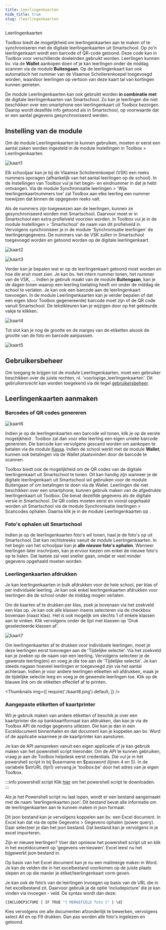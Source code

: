 ```yaml
---
title: Leerlingenkaarten
hide_title: true
slug: /leerlingenkaarten 
---
```


<ImageTitle img="leerlingenkaart.png">Leerlingenkaarten</ImageTitle>

Toolbox biedt de mogelijkheid om leerlingenkaarten aan te maken of te synchroniseren met de digitale leerlingenkaarten uit Smartschool. Op zo'n leerlingenkaart wordt een barcode of QR-code getoond. Deze code kan in Toolbox voor verschillende doeleinden gebruikt worden. Leerlingen kunnen bv. via de **Wallet** aankopen doen of je kan leerlingen onder de middag scannen via de module **Buitengaan**. Op de leerlingenkaart kan ook automatisch het nummer van de Vlaamse Scholierenkoepel toegevoegd worden, waardoor leerlingen op vertoon van deze kaart tal van kortingen kunnen genieten. 

De module Leerlingenkaarten kan ook gebruikt worden **in combinatie met** de digitale leerlingenkaarten van Smartschool. Zo kan je leerlingen die niet beschikken over een smartphone een leerlingenkaart uit Toolbox bezorgen. Daarop wordt dezelfde info getoond als in Smartschool, op voorwaarde dat er een aantal gegevens gesynchroniseerd werden.  

## Instelling van de module

Om de module Leerlingenkaarten te kunnen gebruiken, moeten er eerst een aantal zaken worden ingesteld in de module Instellingen in Toolbox > Leerlingenkaarten. 

![kaart1](./kaart1.PNG)

Elk schooljaar kan je bij de Vlaamse Scholierenkoepel (VSK) een reeks nummers opvragen (afhankelijk van het aantal leerlingen op de school). In de Instellingen van Toolbox vul je het begin- en eindnummer in dat je hebt ontvangen. Via de module Synchronisatie leerlingen > 'Wijs leerlingenkaartnummers toe' zal Toolbox aan elke leerling een nummer toewijzen dat binnen de opgegeven reeks valt. 

Als de nummers zijn toegewezen aan de leerlingen, kunnen ze gesynchroniseerd worden met Smartschool. Daarvoor moet er in Smartschool een extra profielveld voorzien worden. In Toolbox vul je in de module Instellingen > 'Smartschool' de naam van dit profielveld in. Vervolgens synchroniseer je in de module 'Synchronisatie leerlingen' de leerlingengegevens. De nummers van de VSK zullen in Smartschool toegevoegd worden en getoond worden op de digitale leerlingenkaart. 

![kaart2](./kaart2.png)

![kaart3](./kaart3.png)

Verder kan je bepalen wat er op de leerlingenkaart getoond moet worden en hoe die eruit moet zien. Je kan bv. het intern nummer tonen, het nummer van de VSK, ... Indien je gebruik maakt van de module **Buitengaan**, kan je de dagen tonen waarop een leerling toelating heeft om onder de middag de school te verlaten. Je kan ook een barcode aan de leerlingenkaart toevoegen. In de module Leerlingenkaarten kan je verder bepalen of dat een eigen (door Toolbox gegenereerde) barcode moet zijn of de QR code vanuit Smartschool. De tekstkleuren kan je wijzigen door op het gekleurde vakje te klikken. 

![kaart4](./kaart4.PNG)

Tot slot kan je nog de grootte  en de marges van de etiketten alsook de grootte van de foto en barcode aanpassen. 

![kaart5](./kaart5.PNG)

## Gebruikersbeheer

Om toegang te krijgen tot de module Leerlingenkaarten, moet een gebruiker beschikken over de juiste rechten, nl. 'voorlopige_leerlingenkaarten'. Dit gebruikersrecht kan worden toegekend via de tegel [gebruikersbeheer](/gebruikersbeheer). 

## Leerlingenkaarten aanmaken

### Barcodes of QR codes genereren

![kaart6](./kaart6.PNG)

Indien je op de leerlingenkaarten een barcode wil tonen, klik je op de eerste mogelijkheid <LegacyAction text ="Genereer barcodes"/>. Toolbox zal dan voor elke leerling een eigen unieke barcode genereren. Die barcode kan vervolgens gescand worden om aankopen te betalen via de module [Kassa](/kassa). Indien de school werkt met de module **Wallet**, kunnen ook betalingen via de Wallet plaatsvinden door de barcode te scannen. 

Toolbox biedt ook de mogelijkheid om de QR codes van de digitale leerlingenkaart uit Smartschool te tonen. Dit kan handig zijn wanneer je de digitale leerlingenkaart uit Smartschool wil gebruiken voor de module Buitengaan of om betalingen te doen via de Wallet. Leerlingen die niet beschikken over een smartphone, kunnen gebruik maken van de afgedrukte leerlingenkaart uit Toolbox. Die bevat dezelfde gegevens als de digitale versie in Smartschool. De QR codes moeten eerst en vooral opgehaald worden uit Smartschool via de module Synchronisatie leerlingen > Scancodes ophalen. Daarna klik je in de module Leerlingenkaarten op <LegacyAction text ="Genereer Smartschool QR codes"/>.

### Foto's ophalen uit Smartschool

Indien je op de leerlingenkaarten foto's wil tonen, haal je de foto's op uit Smartschool. Dat kan rechtstreeks vanuit de module Leerlingenkaarten. In het begin van het schooljaar kan je **alle nieuwe foto's ophalen**. Wanneer leerlingen later inschrijven, kan je ervoor kiezen om enkel de nieuwe foto's op te halen. Dat laatste zal veel sneller gaan, omdat er veel minder gegevens opgehaald moeten worden. 

### Leerlingenkaarten afdrukken 

Je kan leerlingenkaarten in bulk afdrukken voor de hele school, per klas of per individuele leerling. Je kan ook enkel leerlingenkaarten afdrukken voor leerlingen die de school onder de middag mogen verlaten. 

Om de kaarten af te drukken per klas, zoek je bovenaan via het zoekveld een klas op. Je kan ook alle klassen ineens selecteren via de checkbox bovenaan (naast klas). Het is ook mogelijk om slechts 1 of enkele klassen aan te vinken. Klik vervolgens onder de lijst met klassen op 'Druk geselecteerde klassen af'.

![kaart7](./kaart7.png)

Om leerlingenkaarten af te drukken voor individuele leerlingen, moet je deze leerlingen eerst toevoegen aan de 'Tijdelijke selectie'. Via het zoekveld kan je zoeken op de naam van een leerling. Vervolgens selecteer je de gewenste leerling(en) en voeg je die toe aan de 'Tijdelijke selectie'. Je kan steeds nagaan hoeveel leerlingen er toegevoegd zijn via het aantal achteraan. Indien je voor andere leerlingen etiketten wil afdrukken, maak je de tijdelijke selectie leeg en voeg je de gewenste leerlingen toe. Klik op de blauwe link <LegacyAction text="Tijdelijke selectie"/> om de etiketten effectief af te printen. 

<Thumbnails img={[
    require('./kaart8.png').default, 
]} />

### Aangepaste etiketten of kaartprinter

Wil je gebruik maken van andere etiketten of beschik je over een kaartprinter die op bankkaartformaat kan afdrukken, dan kan je via de Toolbox API de nodige gegevens uitlezen. Die kan je dan in een Exceldocument binnenhalen en dat document kan je koppelen aan bv. Word of de applicatie waarmee je de kaartprinter kan aansturen.

Je kan de API aanspreken vanuit een eigen applicatie of je kan gebruik maken van het powershell script hieronder. Om de API te kunnen gebruiken, vraag je aan de Toolbox helpdesk eerst credentials. Die vul je in het powershell script in bij $username en $password (lijnen 4 en 5). In de variabele $strURL (lijn1) vervang je 'toolbox.be' door het adres van je eigen Toolbox.

:::info powershell script
Klik [hier](./Powershell.zip) om het powershell script te downloaden.  
:::

Als je het Powershell script nu laat lopen, wordt er een bestand aangemaakt met de naam ‘leerlingenkaarten.json’. Dit bestand bevat alle informatie om de leerlingenkaarten aan te kunnen maken in json formaat.

Dit json bestand kan je vervolgens koppelen aan bv. een Excel document. In Excel kan dat via de optie Gegevens > Gegevens ophalen (power query). Daar selecteer je dan het json bestand. Dat bestand kan je vervolgens in je excel importeren. 

Zijn er nieuwe leerlingen? Voer dan opnieuw het powershell script uit en klik in het exceldocument op ‘gegevens vernieuwen’. Excel leest nu het bijgewerkt json bestand in.

Op basis van het Excel document kan je nu een mailmerge maken in Word. Je kan de velden die in het excelbestand voorkomen op de juiste plaats slepen en op die manier je etiket/leerlingenkaart vorm geven.

Je kan ook de foto’s van de leerlingen invoegen op basis van de URL die in het excelbestand zit. Daarvoor gebruik je de optie ‘includepicture’ die je kan vinden via invoegen - veld. De syntax wordt dan deze:

```js
{INCLUDEPICTURE { IF TRUE "{ MERGEFIELD foto }" } \d}
```

Kies vervolgens om alle documenten afzonderlijk te bewerken, vervolgens select All en op F9 drukken. Dan pas worden alle foto's ingelezen en getoond.


